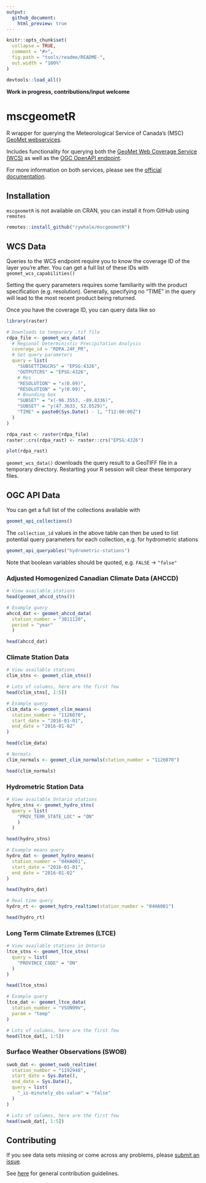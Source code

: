 ```yaml
---
output:
  github_document:
    html_preview: true
---
```


<!-- README.md is generated from README.Rmd. Please edit that file -->

```r
knitr::opts_chunk$set(
  collapse = TRUE,
  comment = "#>",
  fig.path = "tools/readme/README-",
  out.width = "100%"
)
```

```r
devtools::load_all()
```

**Work in progress, contributions/input welcome**

# mscgeometR

R wrapper for querying the Meteorological Service of Canada's (MSC) [GeoMet webservices](https://eccc-msc.github.io/open-data/msc-geomet/web-services_en).

Includes functionality for querying both the [GeoMet Web Coverage Service (WCS)](https://geo.weather.gc.ca/geomet?lang=en&service=WCS&version=2.0.1&request=GetCapabilities)
as well as the [OGC OpenAPI endpoint](https://api.weather.gc.ca/openapi). 

For more information on both services, please see the 
[official documentation](https://eccc-msc.github.io/open-data/msc-geomet/web-services_en).

## Installation
`mscgeometR` is not available on CRAN, you can install it from GitHub using `remotes`

```r
remotes::install_github("rywhale/mscgeometR")
```

## WCS Data
Queries to the WCS endpoint require you to know the coverage ID of the layer
you're after. You can get a full list of these IDs with `geomet_wcs_capabilities()`

Setting the query parameters requires some familiarity with the product
specification (e.g. resolution). Generally, specifying no "TIME" in the query
will lead to the most recent product being returned. 

Once you have the coverage ID, you can query data like so

```r
library(raster)

# Downloads to temporary .tif file
rdpa_file <- geomet_wcs_data(
  # Regional Deterministic Precipitation Analysis
  coverage_id = "RDPA.24F_PR",
  # Set query parameters
  query = list(
    "SUBSETTINGCRS" = "EPSG:4326",
    "OUTPUTCRS" = "EPSG:4326",
    # Res
    "RESOLUTION" = "x(0.09)",
    "RESOLUTION" = "y(0.09)",
    # Bounding box
    "SUBSET" = "x(-96.3553, -89.8336)",
    "SUBSET" = "y(47.3633, 52.0529)",
    "TIME" = paste0(Sys.Date() - 1, "T12:00:00Z")
  )
)

rdpa_rast <- raster(rdpa_file)
raster::crs(rdpa_rast) <- raster::crs("EPSG:4326")

plot(rdpa_rast)
```

`geomet_wcs_data()` downloads the query result to a GeoTIFF file in a temporary
directory. Restarting your R session will clear these temporary files. 

## OGC API Data
You can get a full list of the collections available with

```r
geomet_api_collections()
```

The `collection_id` values in the above table can then be used to list potential
query parameters for each collection, e.g. for hydrometric stations

```r
geomet_api_queryables("hydrometric-stations")
```

Note that boolean variables should be quoted, e.g. `FALSE` -> `"false"`

### Adjusted Homogenized Canadian Climate Data (AHCCD)
```r
# View available stations
head(geomet_ahccd_stns())

# Example query
ahccd_dat <- geomet_ahccd_data(
  station_number = "3011120", 
  period = "year"
  )

head(ahccd_dat)
```

### Climate Station Data
```r
# View available stations
clim_stns <- geomet_clim_stns()

# Lots of columns, here are the first few
head(clim_stns[, 1:5])

# Example query
clim_data <- geomet_clim_means(
  station_number = "1126070",
  start_date = "2016-01-01",
  end_date = "2016-01-02"
)

head(clim_data)

# Normals
clim_normals <- geomet_clim_normals(station_number = "1126070")

head(clim_normals)
```

### Hydrometric Station Data
```r
# View available Ontario stations
hydro_stns <- geomet_hydro_stns(
  query = list(
    "PROV_TERR_STATE_LOC" = "ON"
    )
  )

head(hydro_stns)

# Example means query
hydro_dat <- geomet_hydro_means(
  station_number = "04HA001",
  start_date = "2016-01-01",
  end_date = "2016-01-02"
)

head(hydro_dat)

# Real time query
hydro_rt <- geomet_hydro_realtime(station_number = "04HA001")

head(hydro_rt)
```

### Long Term Climate Extremes (LTCE)
```r
# View available stations in Ontario
ltce_stns <- geomet_ltce_stns(
  query = list(
    "PROVINCE_CODE" = "ON"
  )
)

head(ltce_stns)

# Example query
ltce_dat <- geomet_ltce_data(
  station_number = "VSON99V",
  param = "temp"
)

# Lots of columns, here are the first few
head(ltce_dat[, 1:5])
```

### Surface Weather Observations (SWOB)
```r
swob_dat <- geomet_swob_realtime(
  station_number = "1192948",
  start_date = Sys.Date(),
  end_date = Sys.Date(),
  query = list(
    "_is-minutely_obs-value" = "false"
  )
)

# Lots of columns, here are the first few
head(swob_dat[, 1:5])
```

## Contributing
If you see data sets missing or come across any problems, please [submit an issue](https://github.com/rywhale/mscgeometR/issues).

See [here](https://github.com/rywhale/mscgeometR/blob/main/.github/CONTRIBUTING.md) for general contribution guidelines. 
